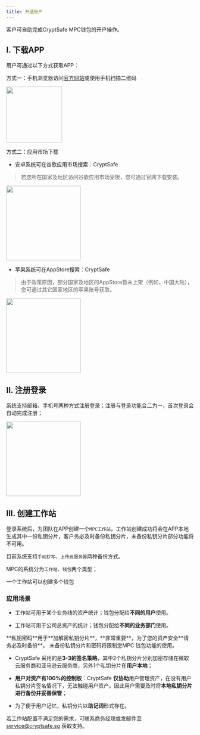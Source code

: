 ```yaml
---
title: 开通账户
---
```



客户可自助完成CryptSafe MPC钱包的开户操作。



## I. 下载APP

用户可通过以下方式获取APP：

方式一：手机浏览器访问[官方网站](https://www.cryptsafe.sg/login)或使用手机扫描二维码

<div className="w-full flex items-center justify-center">
    <img src="/images/qr-code-new.png" width="150"/>
</div>


方式二：应用市场下载

* 安卓系统可在谷歌应用市场搜索：CryptSafe
> 若您所在国家及地区访问谷歌应用市场受限，您可通过官网下载安装。

<div className="w-full flex items-center justify-center">
    <img src="/images/apis/download1.png" width="200"/>
</div>

* 苹果系统可在AppStore搜索：CryptSafe
> 由于政策原因，部分国家及地区的AppStore暂未上架（例如，中国大陆），您可通过其它国家地区的苹果账号获取。

<div className="w-full flex items-center justify-center">
    <img src="/images/apis/download2_cn.png" width="200"/>
</div>


## II. 注册登录

系统支持邮箱、手机号两种方式注册登录；注册与登录功能合二为一，首次登录会自动完成注册；

<div className="w-full flex items-center justify-center">
    <img src="/images/apis/login-cn.png" width="200"/>
</div>


## III. 创建工作站

登录系统后，为团队在APP创建一个`MPC工作站`，工作站创建成功将会在APP本地生成其中一份私钥分片，客户务必及时备份私钥分片，未备份私钥分片部分功能将不可用。

目前系统支持`手动抄写`、`上传云服务器`两种备份方式。

MPC的系统分为`工作站`、`钱包`两个类型；

<Tip>
一个工作站可以创建多个钱包
</Tip>


### 应用场景

* 工作站可用于某个业务线的资产统计；钱包分配给**不同的用户**使用。

* 工作站可用于公司总资产的统计；钱包分配给**不同的业务部门**使用。

<Warning>
**私钥密码**用于**加解密私钥分片**，**非常重要**，为了您的资产安全**请务必及时备份**。 未备份私钥分片和密码将限制您MPC 钱包功能的使用。
</Warning>

* CryptSafe 采用的是**3-3的签名策略**，其中2个私钥分片分别加密存储在微软云服务商和亚马逊云服务商，另外1个私钥分片在**用户本地**；

* **用户对资产有100%的控制权**：CryptSafe **仅协助**用户管理资产，在没有用户私钥分片签名情况下，无法触碰用户资产。因此用户需要及时将**本地私钥分片进行备份并妥善保管**；

* 为了便于用户记忆，私钥分片以**助记词**形式存在。

若工作站配置不满足您的需求，可联系商务经理或发邮件至 service@cryptsafe.sg 获取支持。